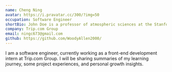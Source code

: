 ```yaml
---
name: Cheng Ning
avatar: https://i.pravatar.cc/300/?img=50
occupation: Software Engineer
shortBio: John Doe is a professor of atmospheric sciences at the Stanford AI Lab. His research interests includes complexity modelling of tailwinds, headwinds and crosswinds.
company: Trip.com Group
email: ningc673@gmail.com
github: https://github.com/WoodyAllen2000/
---
```


I am a software engineer, currently working as a front-end development intern at Trip.com Group. I will be sharing summaries of my learning journey, some project experiences, and personal growth insights.